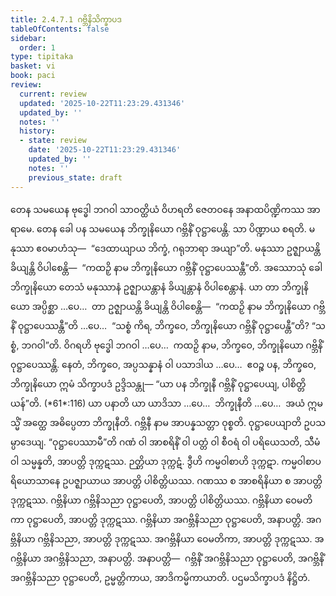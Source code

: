 ```yaml
---
title: 2.4.7.1 ဂဗ္ဘိနိသိက္ခာပဒ
tableOfContents: false
sidebar:
  order: 1
type: tipitaka
basket: vi
book: paci
review:
  current: review
  updated: '2025-10-22T11:23:29.431346'
  updated_by: ''
  notes: ''
  history:
  - state: review
    date: '2025-10-22T11:23:29.431346'
    updated_by: ''
    notes: ''
    previous_state: draft
---
```



<ReviewStatus review={frontmatter.review} showDetails={true} />

<HypothesisAnnotation frontmatter={frontmatter} />

<DynamicBreadcrumb />

<Division number="1067" book="paci" e="ch" v="2" p="416">

<Paragraph number="3181" book="paci">
တေန သမယေန ဗုဒ္ဓေါ ဘဂဝါ သာဝတ္ထိယံ ဝိဟရတိ ဇေတဝနေ အနာထပိဏ္ဍိကဿ အာရာမေ. တေန ခေါ ပန သမယေန ဘိက္ခုနိယော ဂဗ္ဘိနိံ ဝုဋ္ဌာပေန္တိ. သာ ပိဏ္ဍာယ စရတိ. မနုဿာ ဧဝမာဟံသု—  “ဒေထာယျာယ ဘိက္ခံ, ဂရုဘာရာ အယျာ”တိ.
</Paragraph>

<Paragraph number="3182" book="paci">
မနုဿာ ဥဇ္ဈာယန္တိ ခိယျန္တိ ဝိပါစေန္တိ—  “ကထဉှိ နာမ ဘိက္ခုနိယော ဂဗ္ဘိနိံ ဝုဋ္ဌာပေဿန္တီ”တိ.
</Paragraph>

<Paragraph number="3183" book="paci">
အဿောသုံ ခေါ ဘိက္ခုနိယော တေသံ မနုဿာနံ ဥဇ္ဈာယန္တာနံ ခိယျန္တာနံ ဝိပါစေန္တာနံ. ယာ တာ ဘိက္ခုနိယော အပ္ပိစ္ဆာ …ပေ…  တာ ဥဇ္ဈာယန္တိ ခိယျန္တိ ဝိပါစေန္တိ—  “ကထဉှိ နာမ ဘိက္ခုနိယော ဂဗ္ဘိနိံ ဝုဋ္ဌာပေဿန္တီ”တိ …ပေ…  “သစ္စံ ကိရ, ဘိက္ခဝေ, ဘိက္ခုနိယော ဂဗ္ဘိနိံ ဝုဋ္ဌာပေန္တီ”တိ? “သစ္စံ, ဘဂဝါ”တိ. ဝိဂရဟိ ဗုဒ္ဓေါ ဘဂဝါ …ပေ…  ကထဉှိ နာမ, ဘိက္ခဝေ, ဘိက္ခုနိယော ဂဗ္ဘိနိံ ဝုဋ္ဌာပေဿန္တိ. နေတံ, ဘိက္ခဝေ, အပ္ပသန္နာနံ ဝါ ပသာဒါယ …ပေ…  ဧဝဉ္စ ပန, ဘိက္ခဝေ, ဘိက္ခုနိယော ဣမံ သိက္ခာပဒံ ဥဒ္ဒိသန္တု—
</Paragraph>

</Division>
<Division number="1068" book="paci" e="ch" v="2" p="417">

<Paragraph number="3184" book="paci">
<Emphasis>“ယာ ပန ဘိက္ခုနီ ဂဗ္ဘိနိံ ဝုဋ္ဌာပေယျ, ပါစိတ္တိယန်”</Emphasis>တိ. (*61*:<Emphasis>116</Emphasis>)
</Paragraph>

</Division>
<Division number="1069" book="paci" e="ch" v="2" p="417">

<Paragraph number="3185" book="paci">
<Emphasis>ယာ ပနာ</Emphasis>တိ ယာ ယာဒိသာ …ပေ…  <Emphasis>ဘိက္ခုနီ</Emphasis>တိ …ပေ…  အယံ ဣမသ္မိံ အတ္ထေ အဓိပ္ပေတာ ဘိက္ခုနီတိ.
</Paragraph>

<Paragraph number="3186" book="paci">
<Emphasis>ဂဗ္ဘိနီ</Emphasis> နာမ အာပန္နသတ္တာ ဝုစ္စတိ. <Emphasis>ဝုဋ္ဌာပေယျာ</Emphasis>တိ ဥပသမ္ပာဒေယျ.
</Paragraph>

<Paragraph number="3187" book="paci">
“ဝုဋ္ဌာပေဿာမီ”တိ ဂဏံ ဝါ အာစရိနိံ ဝါ ပတ္တံ ဝါ စီဝရံ ဝါ ပရိယေသတိ, သီမံ ဝါ သမ္မန္နတိ, အာပတ္တိ ဒုက္ကဋဿ. ဉတ္တိယာ ဒုက္ကဋံ. ဒွီဟိ ကမ္မဝါစာဟိ ဒုက္ကဋာ. ကမ္မဝါစာပရိယောသာနေ ဥပဇ္ဈာယာယ အာပတ္တိ ပါစိတ္တိယဿ. ဂဏဿ စ အာစရိနိယာ စ အာပတ္တိ ဒုက္ကဋဿ.
</Paragraph>

</Division>
<Division number="1070" book="paci" e="ch" v="2" p="417">

<Paragraph number="3188" book="paci">
ဂဗ္ဘိနိယာ ဂဗ္ဘိနိသညာ ဝုဋ္ဌာပေတိ, အာပတ္တိ ပါစိတ္တိယဿ. ဂဗ္ဘိနိယာ ဝေမတိကာ ဝုဋ္ဌာပေတိ, အာပတ္တိ ဒုက္ကဋဿ. ဂဗ္ဘိနိယာ အဂဗ္ဘိနိသညာ ဝုဋ္ဌာပေတိ, အနာပတ္တိ. အဂဗ္ဘိနိယာ ဂဗ္ဘိနိသညာ, အာပတ္တိ ဒုက္ကဋဿ. အဂဗ္ဘိနိယာ ဝေမတိကာ, အာပတ္တိ ဒုက္ကဋဿ. အဂဗ္ဘိနိယာ အဂဗ္ဘိနိသညာ, အနာပတ္တိ.
</Paragraph>

</Division>
<Division number="1071" book="paci" e="ch" v="2" p="417">

<Paragraph number="3189" book="paci">
အနာပတ္တိ—  ဂဗ္ဘိနိံ အဂဗ္ဘိနိသညာ ဝုဋ္ဌာပေတိ, အဂဗ္ဘိနိံ အဂဗ္ဘိနိသညာ ဝုဋ္ဌာပေတိ, ဥမ္မတ္တိကာယ, အာဒိကမ္မိကာယာတိ.

</Paragraph>
</Division>

<Paragraph number="3190" type="center" book="paci">
ပဌမသိက္ခာပဒံ နိဋ္ဌိတံ.
</Paragraph>